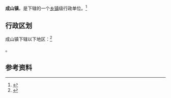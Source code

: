 {{中国乡级行政区|37/10/82/102/000}}

'''成山镇'''，是{{PRC admin/fullname|37/10/82/102/000|3}}下辖的一个[[乡镇|乡镇]]级行政单位。<ref>{{PRC admin/ref sgc|{{PRC admin/parent|37/10/82/102/000}}}}</ref>

== 行政区划 ==

成山镇下辖以下地区：<ref>{{PRC admin/ref sgc|37/10/82/102/000}}</ref>

{{PRC admin/children|37/10/82/102/000}}。

== 参考资料 ==

{{reflist}}

{{行政区划小作品}}
{{PRC admin/navcat|37/10/82/102/000}}